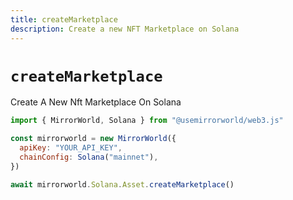 ```yaml
---
title: createMarketplace
description: Create a new NFT Marketplace on Solana
---
```


# `createMarketplace`

Create A New Nft Marketplace On Solana

```js
import { MirrorWorld, Solana } from "@usemirrorworld/web3.js"

const mirrorworld = new MirrorWorld({
  apiKey: "YOUR_API_KEY",
  chainConfig: Solana("mainnet"),
})

await mirrorworld.Solana.Asset.createMarketplace()
```